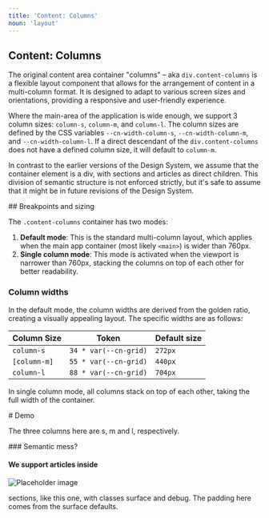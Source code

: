 ```yaml
---
title: 'Content: Columns'
noun: 'layout'
---
```

<article class="column-s surface">
<h1 class="text-h2">Content: Columns</h1>

The original content area container "columns" – aka `div.content-columns` is a flexible 
layout component that allows for the arrangement of content in a multi-column format. 
It is designed to adapt to various screen sizes and orientations, providing a 
responsive and user-friendly experience.

Where the main-area of the application is wide enough, we support 3 column sizes: 
`column-s`, `column-m`, and `column-l`. The column sizes are defined by the 
CSS variables `--cn-width-column-s`, `--cn-width-column-m`, and `--cn-width-column-l`. 
If a direct descendant of the `div.content-columns` does not have a defined column size,
it will default to `column-m`.

In contrast to the earlier versions of the Design System, we assume that the container
element is a div, with sections and articles as direct children. This division of semantic
structure is not enforced strictly, but it's safe to assume that it might be in future
revisions of the Design System.

</article>

<article class="column-m surface elevation-1">
## Breakpoints and sizing

The `.content-columns` container has two modes: 

1. **Default mode**: This is the standard multi-column layout, which applies when the main app container (most likely `<main>`) is wider than 760px.
2. **Single column mode**: This mode is activated when the viewport is narrower than 760px, stacking the columns on top of each other for better readability.

### Column widths

In the default mode, the column widths are derived from the golden ratio, creating a visually appealing layout. 
The specific widths are as follows:

| Column Size | Token  | Default size |
|-------------|--------|---|
| `column-s`  | `34 * var(--cn-grid)`  | `272px` |
| `[column-m]`  | `55 * var(--cn-grid)`  | `440px`  |
| `column-l`  | `88 * var(--cn-grid)`  | `704px`  |

In single column mode, all columns stack on top of each other, taking the full width of the container.

</article>

<article class="column-l surface elevation-2">
# Demo

The three columns here are s, m and l, respectively.

</article>

<section class="column-s surface">
### Semantic mess?

  <article class="surface debug">
    <h4>We support articles inside</h4>
    <img class="poster" src="https://picsum.photos/400/225" alt="Placeholder image"/>
    <p>sections, like this one, with classes surface and debug. The padding here
      comes from the surface defaults.</p>
  </article>
</section>